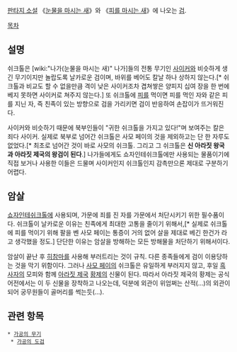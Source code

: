 [[판타지 소설]] 《[[눈물을 마시는 새]]》와 《[[피를 마시는 새]]》에 나오는 [[검]].

[[목차]]
== 설명 ==
쉬크톨은 [wiki:"나가(눈물을 마시는 새)" 나가]들의 전통 무기인 [[사이커]]와 비슷하게 생긴 무기이지만 놀랍도록 날카로운 검이며, 바위를 베어도 칼날 하나 상하지 않는다.[* 쉬크톨과 비교도 할 수 없을만큼 격이 낮은 사이커조차 겹쳐쌓은 양피지 십여 장을 한 번에 베지 못하면 사이커로 쳐주지 않는다.] 또 쉬크톨에 [[피]]를 먹이면 피를 먹인 자와 같은 피를 지닌 자, 즉 친족이 있는 방향으로 검을 가리키면 검이 반응하여 손잡이가 뜨거워진다.

사이커와 비슷하기 때문에 북부인들이 "귀한 쉬크톨을 가지고 있다!"며 보여주는 칼은 죄다 사이커. 실제로 북부로 넘어간 쉬크톨은 사모 페이의 것을 제외하고는 단 한 자루도 없었다.[* 최초로 넘어간 것이 바로 사모의 쉬크톨. 그리고 그 쉬크톨은 '''신 아라짓 왕국과 아라짓 제국의 왕검이 된다'''.] 나가들에게도 쇼자인테쉬크톨에만 사용되는 물품이기에 직접 보거나 사용한 이들은 드물며 사이커인지 쉬크톨인지 감촉만으론 제대로 구분하기 어렵다. 

== 암살 ==
[[쇼자인테쉬크톨]]에 사용되며, 가문에 죄를 진 자를 가문에서 처단시키기 위한 필수품이다. 쉬크톨이 날카로운 이유는 친족에게 최대한 고통을 줄이기 위해서,[* 실제로 쉬크톨에 피를 먹이기 위해 팔을 벤 사모 페이는 통증이 거의 없어 살을 제대로 베긴 한건가 라고 생각했을 정도.] 단단한 이유는 암살을 방해하는 모든 방해물을 처단하기 위해서이다.

암살이 끝난 후 [[히참마]]를 사용해 부러트리는 것이 규칙. 다른 종족들에게 검이 이용당하는 것을 막기 위함이다. 그러나 [[사모 페이]]의 쉬크톨은 유일하게 부러지지 않고, 후일 [[흑사자]]의 모피와 함께 [[아라짓 제국]] [[황제]]의 신물이 된다. 따라서 아라짓 제국의 황제는 공식 어전에서는 이 두 신물을 장착하고 나오는데, 덕분에 외관이 위엄쩌는 산적(...)의 외관이 되어 궁무원들이 골머리를 썩는듯(...).

== 관련 항목 ==
 * [[가공의 무기]]
  * [[가공의 도검]]
